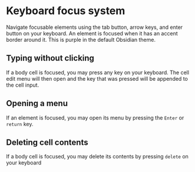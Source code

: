 # Keyboard focus system

Navigate focusable elements using the tab button, arrow keys, and enter button on your keyboard. An element is focused when it has an accent border around it. This is purple in the default Obsidian theme.

## Typing without clicking

If a body cell is focused, you may press any key on your keyboard. The cell edit menu will then open and the key that was pressed will be appended to the cell input.

## Opening a menu

If an element is focused, you may open its menu by pressing the `Enter` or `return` key.

## Deleting cell contents

If a body cell is focused, you may delete its contents by pressing `delete` on your keyboard
